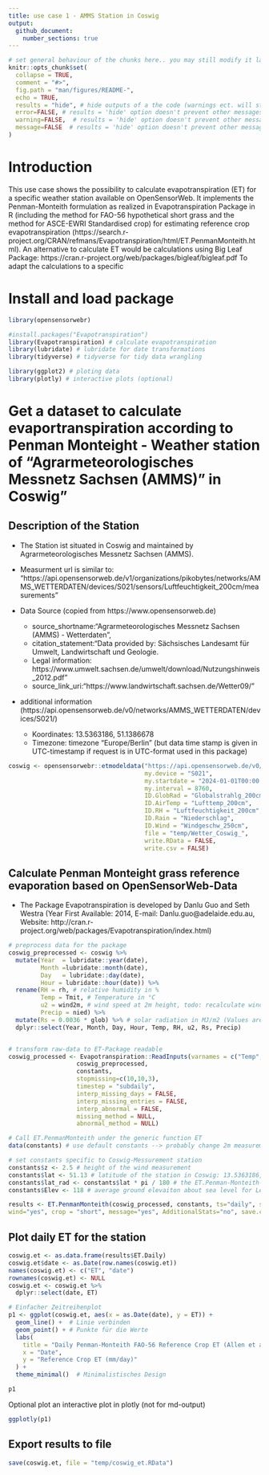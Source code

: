 ```yaml
---
title: use case 1 - AMMS Station in Coswig
output:
  github_document:
    number_sections: true
---
```


<!-- README.md is generated from README.Rmd. Please edit that file -->

```r
# set general behaviour of the chunks here.. you may still modify it later in the chunks
knitr::opts_chunk$set(
  collapse = TRUE,
  comment = "#>",
  fig.path = "man/figures/README-",
  echo = TRUE, 
  results = "hide", # hide outputs of a the code (warnings ect. will still be printed; comand to unable in individual chunks: results="markup")
  error=FALSE, # results = 'hide' option doesn't prevent other messages to be printed. To hide them like this, they will still be printed to console
  warning=FALSE,  # results = 'hide' option doesn't prevent other messages to be printed. To hide them like this, they will still be printed to console
  message=FALSE  # results = 'hide' option doesn't prevent other messages to be printed. To hide them like this, they will still be printed to console
)
```

# Introduction
This use case shows the possibility to calculate evapotranspiration (ET) for a specific weather station available on OpenSensorWeb. It implements the Penman-Monteith formulation as realized in Evapotranspiration Package in R (including the method for FAO-56 hypothetical short grass and the method for ASCE-EWRI Standardised crop) for estimating reference crop evapotranspiration (https://search.r-project.org/CRAN/refmans/Evapotranspiration/html/ET.PenmanMonteith.html). 
An alternative to calculate ET would be calculations using Big Leaf Package: https://cran.r-project.org/web/packages/bigleaf/bigleaf.pdf
To adapt the calculations to a specific 

# Install and load package
```r
library(opensensorwebr)

#install.packages("Evapotranspiration")
library(Evapotranspiration) # calculate evapotranspiration
library(lubridate) # lubridate for date transformations
library(tidyverse) # tidyverse for tidy data wrangling

library(ggplot2) # ploting data
library(plotly) # interactive plots (optional)
```

# Get a dataset to calculate evaportranspiration according to Penman Monteight - Weather station of "Agrarmeteorologisches Messnetz Sachsen (AMMS)" in Coswig"

## Description of the Station
- The Station ist situated in Coswig and maintained by Agrarmeteorologisches Messnetz Sachsen (AMMS). 
- Measurment url is similar to: "https://api.opensensorweb.de/v1/organizations/pikobytes/networks/AMMS_WETTERDATEN/devices/S021/sensors/Luftfeuchtigkeit_200cm/measurements"

- Data Source (copied from https://www.opensensorweb.de)
    - source_shortname:"Agrarmeteorologisches Messnetz Sachsen (AMMS) - Wetterdaten",
    - citation_statement:"Data provided by: Sächsisches Landesamt für Umwelt, Landwirtschaft und Geologie. 
    - Legal information: https://www.umwelt.sachsen.de/umwelt/download/Nutzungshinweis_2012.pdf"
    - source_link_uri:"https://www.landwirtschaft.sachsen.de/Wetter09/"

- additional information (https://api.opensensorweb.de/v0/networks/AMMS_WETTERDATEN/devices/S021/)
    - Koordinates: 13.5363186, 51.1386678
    - Timezone: timezone	"Europe/Berlin" (but data time stamp is given in UTC-timestamp if request is in UTC-format used in this package)

```r
coswig <- opensensorwebr::etmodeldata("https://api.opensensorweb.de/v0/networks/AMMS_WETTERDATEN",
                                      my.device = "S021",
                                      my.startdate = "2024-01-01T00:00:00Z",
                                      my.interval = 8760,
                                      ID.GlobRad = "Globalstrahlg_200cm",
                                      ID.AirTemp = "Lufttemp_200cm",
                                      ID.RH = "Luftfeuchtigkeit_200cm",
                                      ID.Rain = "Niederschlag",
                                      ID.Wind = "Windgeschw_250cm",
                                      file = "temp/Wetter_Coswig_",
                                      write.RData = FALSE,
                                      write.csv = FALSE)
```

## Calculate Penman Monteight grass reference evaporation based on OpenSensorWeb-Data

- The Package Evapotranspiration is developed by Danlu Guo and Seth Westra (Year First Available: 2014, E-mail: Danlu.guo@adelaide.edu.au, 
Website: http://cran.r-project.org/web/packages/Evapotranspiration/index.html)

```r
# preprocess data for the package
coswig_preprocessed <- coswig %>%
  mutate(Year  = lubridate::year(date),
         Month =lubridate::month(date),
         Day   = lubridate::day(date),
         Hour = lubridate::hour(date)) %>%
  rename(RH = rh, # relative humidity in %
         Temp = Tmit, # Temperature in °C
         u2 = wind2m, # wind speed at 2m height, todo: recalculate windspeed from 2.5m to 2m
         Precip = nied) %>%
  mutate(Rs = 0.0036 * glob) %>% # solar radiation in MJ/m2 (Values are given as hourly W/m2, 1Ws = 1J --> 1Wh = 3600J = 0.0036 MJ)
  dplyr::select(Year, Month, Day, Hour, Temp, RH, u2, Rs, Precip)


# transform raw-data to ET-Package readable
coswig_processed <- Evapotranspiration::ReadInputs(varnames = c("Temp","RH","u2","Rs","Precip"),
                   coswig_preprocessed, 
                   constants, 
                   stopmissing=c(10,10,3),
                   timestep = "subdaily",
                   interp_missing_days = FALSE, 
                   interp_missing_entries = FALSE, 
                   interp_abnormal = FALSE, 
                   missing_method = NULL, 
                   abnormal_method = NULL)

# Call ET.PenmanMonteith under the generic function ET
data(constants) # use default constants --> probably change 2m measurement to 2.5m windmeasurment height

# set constants specific to Coswig-Messurement station
constants$z <- 2.5 # height of the wind measurement
constants$lat <- 51.13 # latitude of the station in Coswig: 13.5363186, 51.1386678
constants$lat_rad <- constants$lat * pi / 180 # the ET.Penman-Monteith-Formulation in Evaporation-Package needs the latitude in lat_rad
constants$Elev <- 118 # average ground elevaiton about sea level for Leipzig 

results <- ET.PenmanMonteith(coswig_processed, constants, ts="daily", solar="data",
wind="yes", crop = "short", message="yes", AdditionalStats="no", save.csv="no")
```

## Plot daily ET for the station
```r
coswig.et <- as.data.frame(results$ET.Daily)
coswig.et$date <- as.Date(row.names(coswig.et))
names(coswig.et) <- c("ET", "date")
rownames(coswig.et) <- NULL
coswig.et <- coswig.et %>%
  dplyr::select(date, ET)

# Einfacher Zeitreihenplot
p1 <- ggplot(coswig.et, aes(x = as.Date(date), y = ET)) +
  geom_line() +  # Linie verbinden
  geom_point() + # Punkte für die Werte
  labs(
    title = "Daily Penman-Monteith FAO-56 Reference Crop ET (Allen et al., 1998, Equation 6)",
    x = "Date",
    y = "Reference Crop ET (mm/day)"
  ) +
  theme_minimal()  # Minimalistisches Design

p1
```

Optional plot an interactive plot in plotly (not for md-output)
```r
ggplotly(p1)
```

## Export results to file
```r
save(coswig.et, file = "temp/coswig_et.RData")
```

